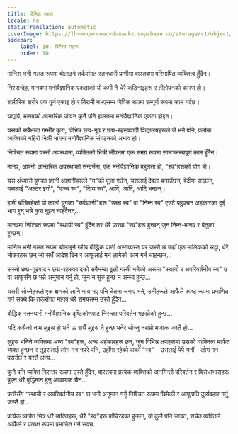 ```yaml
---
title: विभिन्न महरू
locale: ne
statusTranslation: automatic
coverImage: https://lhvmrqwrcowdvduuaukz.supabase.co/storage/v1/object/public/strapi-uploads/small_cover-tratado-de-psicologia-revolucionaria.webp-5e15e1cec4e0ebebcde5d7fc7565d8fd.webp
sidebar:
    label: 10. विभिन्न महरू
    order: 10
---
```

मानिस भनी गलत रूपमा बोलाइने तर्कसंगत स्तनधारी प्राणीमा वास्तवमा परिभाषित व्यक्तित्व हुँदैन।

निस्सन्देह, मानवमा मनोवैज्ञानिक एकताको यो कमी नै धेरै कठिनाइहरू र तीतोपनको कारण हो।

शारीरिक शरीर एक पूर्ण एकाइ हो र बिरामी नभएसम्म जैविक रूपमा सम्पूर्ण रूपमा काम गर्दछ।

यद्यपि, मानवको आन्तरिक जीवन कुनै पनि हालतमा मनोवैज्ञानिक एकता होइन।

यसको सबैभन्दा गम्भीर कुरा, विभिन्न छद्म-गूढ र छद्म-रहस्यवादी विद्यालयहरूले जे भने पनि, प्रत्येक व्यक्तिको गहिरो भित्री भागमा मनोवैज्ञानिक संगठनको अभाव हो।

निश्चित रूपमा यस्तो अवस्थामा, व्यक्तिको भित्री जीवनमा एक समग्र रूपमा सामञ्जस्यपूर्ण काम हुँदैन।

मानव, आफ्नो आन्तरिक अवस्थाको सन्दर्भमा, एक मनोवैज्ञानिक बहुलता हो, "स्व"हरूको योग हो।

यस अँध्यारो युगका ज्ञानी अज्ञानीहरूले "म"को पूजा गर्छन्, यसलाई देवता बनाउँछन्, वेदीमा राख्छन्, यसलाई "अल्टर इगो", "उच्च स्व", "दिव्य स्व", आदि, आदि, आदि भन्छन्।

हामी बाँचिरहेको यो कालो युगका "सर्वज्ञानी"हरू "उच्च स्व" वा "निम्न स्व" एउटै बहुवचन अहंकारका दुई भाग हुन् भन्ने कुरा बुझ्न चाहँदैनन्...

मानवमा निश्चित रूपमा "स्थायी स्व" हुँदैन तर धेरै फरक "स्व"हरू हुन्छन् जुन निम्न-मानव र बेतुका हुन्छन्।

मानिस भनी गलत रूपमा बोलाइने गरीब बौद्धिक प्राणी अस्तव्यस्त घर जस्तै छ जहाँ एक मालिकको सट्टा, धेरै नोकरहरू छन् जो सधैँ आदेश दिन र आफूलाई मन लागेको काम गर्न चाहन्छन्...

सस्तो छद्म-गूढवाद र छद्म-रहस्यवादको सबैभन्दा ठूलो गल्ती भनेको अरूमा "स्थायी र अपरिवर्तनीय स्व" छ वा आफूसँग छ भन्ने अनुमान गर्नु हो, जुन न सुरु हुन्छ न अन्त्य हुन्छ...

यसरी सोच्नेहरूले एक क्षणको लागि मात्र भए पनि चेतना जगाए भने, उनीहरूले आफैंले स्पष्ट रूपमा प्रमाणित गर्न सक्थे कि तर्कसंगत मानव धेरै समयसम्म उस्तै हुँदैन...

बौद्धिक स्तनधारी मनोवैज्ञानिक दृष्टिकोणबाट निरन्तर परिवर्तन भइरहेको हुन्छ...

यदि कसैको नाम लुइस हो भने ऊ सधैँ लुइस नै हुन्छ भनेर सोच्नु नराम्रो मजाक जस्तै हो...

लुइस भनिने व्यक्तिमा अन्य "स्व"हरू, अन्य अहंकारहरू छन्, जुन विभिन्न क्षणहरूमा उसको व्यक्तित्व मार्फत व्यक्त हुन्छन् र लुइसलाई लोभ मन नपरे पनि, उहाँमा रहेको अर्को "स्व" - उसलाई पेपे भनौं - लोभ मन पराउँछ र यस्तै अन्य...

कुनै पनि व्यक्ति निरन्तर रूपमा उस्तै हुँदैन, वास्तवमा प्रत्येक व्यक्तिको अनगिन्ती परिवर्तन र विरोधाभासहरू बुझ्न धेरै बुद्धिमान हुनु आवश्यक छैन...

कसैसँग "स्थायी र अपरिवर्तनीय स्व" छ भनी अनुमान गर्नु निश्चित रूपमा छिमेकी र आफूप्रति दुर्व्यवहार गर्नु जस्तै हो...

प्रत्येक व्यक्ति भित्र धेरै व्यक्तिहरू, धेरै "स्व"हरू बाँचिरहेका हुन्छन्, यो कुनै पनि जाग्रत, सचेत व्यक्तिले आफैंले र प्रत्यक्ष रूपमा प्रमाणित गर्न सक्छ...

